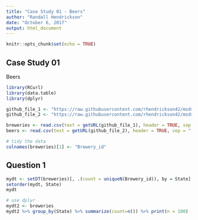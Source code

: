 ```yaml
---
title: "Case Study 01 - Beers"
author: "Randall Hendrickson"
date: "October 6, 2017"
output: html_document
---
```


```r
knitr::opts_chunk$set(echo = TRUE)
```

## Case Study 01

Beers

```r

library(RCurl)
library(data.table)
library(dplyr)

github_file_1 <- "https://raw.githubusercontent.com/rhendrickson42/msds6306Case/master/data/Breweries.csv"
github_file_2 <- "https://raw.githubusercontent.com/rhendrickson42/msds6306Case/master/data/Beers.csv"

breweries <- read.csv(text = getURL(github_file_1), header = TRUE, sep = ",")
beers <- read.csv(text = getURL(github_file_2), header = TRUE, sep = ",")

# tidy the data
colnames(breweries)[1] <- "Brewery_id"

```

## Question 1

```r

mydt <- setDT(breweries)[, .(count = uniqueN(Brewery_id)), by = State]
setorder(mydt, State)
mydt

# use dplyr
mydt2 <- breweries
mydt2 %>% group_by(State) %>% summarize(count=n()) %>% print(n = 100)

```


